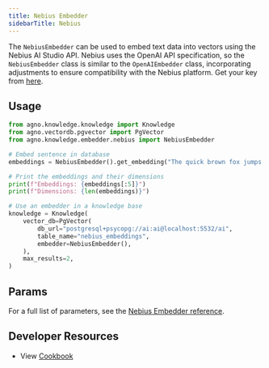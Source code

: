 ```yaml
---
title: Nebius Embedder
sidebarTitle: Nebius
---
```


The `NebiusEmbedder` can be used to embed text data into vectors using the Nebius AI Studio API. Nebius uses the OpenAI API specification, so the `NebiusEmbedder` class is similar to the `OpenAIEmbedder` class, incorporating adjustments to ensure compatibility with the Nebius platform. Get your key from [here](https://studio.nebius.com/).

## Usage

```python nebius_embedder.py
from agno.knowledge.knowledge import Knowledge
from agno.vectordb.pgvector import PgVector
from agno.knowledge.embedder.nebius import NebiusEmbedder

# Embed sentence in database
embeddings = NebiusEmbedder().get_embedding("The quick brown fox jumps over the lazy dog.")

# Print the embeddings and their dimensions
print(f"Embeddings: {embeddings[:5]}")
print(f"Dimensions: {len(embeddings)}")

# Use an embedder in a knowledge base
knowledge = Knowledge(
    vector_db=PgVector(
        db_url="postgresql+psycopg://ai:ai@localhost:5532/ai",
        table_name="nebius_embeddings",
        embedder=NebiusEmbedder(),
    ),
    max_results=2,
)
```

## Params

For a full list of parameters, see the [Nebius Embedder reference](/reference/knowledge/embedder/nebius).

## Developer Resources
- View [Cookbook](https://github.com/agno-agi/agno/tree/main/cookbook/knowledge/embedders/nebius_embedder.py)
